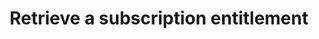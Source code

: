 ---
openapi: "GET /subscriptions/{external_id}/entitlements/{feature_code}"
authMethod: "bearer"
title: "Retrieve a subscription entitlement"
---